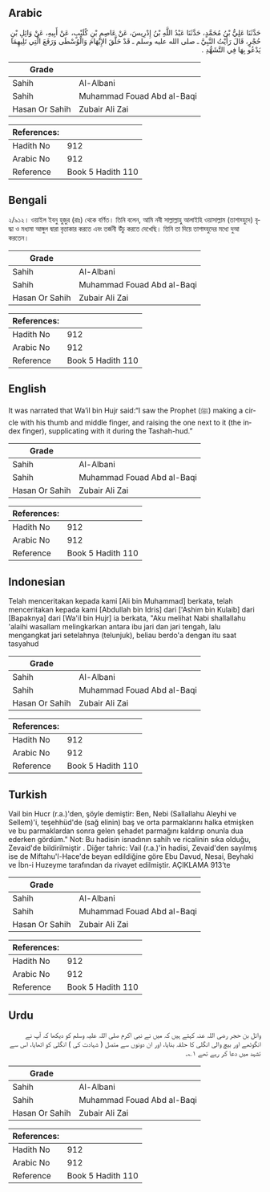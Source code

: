 ## Arabic


<div dir="rtl" lang="ar" style={{fontSize:'larger',backgroundColor:'#f8f9fa',padding:20}}>
حَدَّثَنَا عَلِيُّ بْنُ مُحَمَّدٍ، حَدَّثَنَا عَبْدُ اللَّهِ بْنُ إِدْرِيسَ، عَنْ عَاصِمِ بْنِ كُلَيْبٍ، عَنْ أَبِيهِ، عَنْ وَائِلِ بْنِ حُجْرٍ، قَالَ رَأَيْتُ النَّبِيَّ ـ صلى الله عليه وسلم ـ قَدْ حَلَّقَ الإِبْهَامَ وَالْوُسْطَى وَرَفَعَ الَّتِي تَلِيهِمَا يَدْعُو بِهَا فِي التَّشَهُّدِ ‏.‏
</div>
<div style={{backgroundColor:'#f8f9fa',padding:20, marginBottom: 10}}><table> <thead> <tr> <th>Grade</th> <th></th> </tr> </thead> <tbody> <tr><td>Sahih</td><td>Al-Albani</td></tr><tr><td>Sahih</td><td>Muhammad Fouad Abd al-Baqi</td></tr><tr><td>Hasan Or Sahih</td><td>Zubair Ali Zai</td></tr></tbody></table><table> <thead> <tr> <th>References:</th> <th></th> </tr> </thead> <tbody><tr><td>Hadith No</td><td>912</td></tr><tr><td>Arabic No</td><td>912</td></tr><tr><td>Reference</td><td>Book 5 Hadith 110</td></tr></tbody></table></div>

## Bengali


<div dir="ltr" lang="bn" style={{fontSize:'larger',backgroundColor:'#f8f9fa',padding:20}}>
২/৯১২। ওয়াইল ইবনু হুজুর (রাঃ) থেকে বর্ণিত। তিনি বলেন, আমি নবী সাল্লাল্লাহু আলাইহি ওয়াসাল্লাম (তাশাহ্হুদে) বৃদ্ধা ও মধ্যমা আঙ্গুল দ্বারা বৃত্তাকার করতে এবং তর্জনী উঁচু করতে দেখেছি। তিনি তা দিয়ে তাশাহ্হুদের মধ্যে দুআ করতেন।
</div>
<div style={{backgroundColor:'#f8f9fa',padding:20, marginBottom: 10}}><table> <thead> <tr> <th>Grade</th> <th></th> </tr> </thead> <tbody> <tr><td>Sahih</td><td>Al-Albani</td></tr><tr><td>Sahih</td><td>Muhammad Fouad Abd al-Baqi</td></tr><tr><td>Hasan Or Sahih</td><td>Zubair Ali Zai</td></tr></tbody></table><table> <thead> <tr> <th>References:</th> <th></th> </tr> </thead> <tbody><tr><td>Hadith No</td><td>912</td></tr><tr><td>Arabic No</td><td>912</td></tr><tr><td>Reference</td><td>Book 5 Hadith 110</td></tr></tbody></table></div>

## English


<div dir="ltr" lang="en" style={{fontSize:'larger',backgroundColor:'#f8f9fa',padding:20}}>
It was narrated that Wa’il bin Hujr said:“I saw the Prophet (ﷺ) making a circle with his thumb and middle finger, and raising the one next to it (the index finger), supplicating with it during the Tashah-hud.”
</div>
<div style={{backgroundColor:'#f8f9fa',padding:20, marginBottom: 10}}><table> <thead> <tr> <th>Grade</th> <th></th> </tr> </thead> <tbody> <tr><td>Sahih</td><td>Al-Albani</td></tr><tr><td>Sahih</td><td>Muhammad Fouad Abd al-Baqi</td></tr><tr><td>Hasan Or Sahih</td><td>Zubair Ali Zai</td></tr></tbody></table><table> <thead> <tr> <th>References:</th> <th></th> </tr> </thead> <tbody><tr><td>Hadith No</td><td>912</td></tr><tr><td>Arabic No</td><td>912</td></tr><tr><td>Reference</td><td>Book 5 Hadith 110</td></tr></tbody></table></div>

## Indonesian


<div dir="ltr" lang="id" style={{fontSize:'larger',backgroundColor:'#f8f9fa',padding:20}}>
Telah menceritakan kepada kami [Ali bin Muhammad] berkata, telah menceritakan kepada kami [Abdullah bin Idris] dari ['Ashim bin Kulaib] dari [Bapaknya] dari [Wa'il bin Hujr] ia berkata, "Aku melihat Nabi shallallahu 'alaihi wasallam melingkarkan antara ibu jari dan jari tengah, lalu mengangkat jari setelahnya (telunjuk), beliau berdo'a dengan itu saat tasyahud
</div>
<div style={{backgroundColor:'#f8f9fa',padding:20, marginBottom: 10}}><table> <thead> <tr> <th>Grade</th> <th></th> </tr> </thead> <tbody> <tr><td>Sahih</td><td>Al-Albani</td></tr><tr><td>Sahih</td><td>Muhammad Fouad Abd al-Baqi</td></tr><tr><td>Hasan Or Sahih</td><td>Zubair Ali Zai</td></tr></tbody></table><table> <thead> <tr> <th>References:</th> <th></th> </tr> </thead> <tbody><tr><td>Hadith No</td><td>912</td></tr><tr><td>Arabic No</td><td>912</td></tr><tr><td>Reference</td><td>Book 5 Hadith 110</td></tr></tbody></table></div>

## Turkish


<div dir="ltr" lang="tr" style={{fontSize:'larger',backgroundColor:'#f8f9fa',padding:20}}>
Vail bin Hucr (r.a.)'den, şöyle demiştir: Ben, Nebi (Sallallahu Aleyhi ve Sellem)'i, teşehhüd'de (sağ elinin) baş ve orta parmaklarını halka etmişken ve bu parmaklardan sonra gelen şehadet parmağını kaldırıp onunla dua ederken gördüm." Not: Bu hadisin isnadının sahih ve ricaIinin sıka olduğu, Zevaid'de bildirilmiştir . Diğer tahric: Vail (r.a.)'in hadisi, Zevaid'den sayılmış ise de Miftahu'l-Hace'de beyan edildiğine göre Ebu Davud, Nesai, Beyhaki ve İbn-i Huzeyme tarafından da rivayet edilmiştir. AÇIKLAMA 913’te
</div>
<div style={{backgroundColor:'#f8f9fa',padding:20, marginBottom: 10}}><table> <thead> <tr> <th>Grade</th> <th></th> </tr> </thead> <tbody> <tr><td>Sahih</td><td>Al-Albani</td></tr><tr><td>Sahih</td><td>Muhammad Fouad Abd al-Baqi</td></tr><tr><td>Hasan Or Sahih</td><td>Zubair Ali Zai</td></tr></tbody></table><table> <thead> <tr> <th>References:</th> <th></th> </tr> </thead> <tbody><tr><td>Hadith No</td><td>912</td></tr><tr><td>Arabic No</td><td>912</td></tr><tr><td>Reference</td><td>Book 5 Hadith 110</td></tr></tbody></table></div>

## Urdu


<div dir="rtl" lang="ur" style={{fontSize:'larger',backgroundColor:'#f8f9fa',padding:20}}>
وائل بن حجر رضی اللہ عنہ کہتے ہیں کہ میں نے نبی اکرم صلی اللہ علیہ وسلم کو دیکھا کہ آپ نے انگوٹھے اور بیچ والی انگلی کا حلقہ بنایا، اور ان دونوں سے متصل ( شہادت کی ) انگلی کو اٹھایا، اس سے تشہد میں دعا کر رہے تھے ۱؎۔
</div>
<div style={{backgroundColor:'#f8f9fa',padding:20, marginBottom: 10}}><table> <thead> <tr> <th>Grade</th> <th></th> </tr> </thead> <tbody> <tr><td>Sahih</td><td>Al-Albani</td></tr><tr><td>Sahih</td><td>Muhammad Fouad Abd al-Baqi</td></tr><tr><td>Hasan Or Sahih</td><td>Zubair Ali Zai</td></tr></tbody></table><table> <thead> <tr> <th>References:</th> <th></th> </tr> </thead> <tbody><tr><td>Hadith No</td><td>912</td></tr><tr><td>Arabic No</td><td>912</td></tr><tr><td>Reference</td><td>Book 5 Hadith 110</td></tr></tbody></table></div>